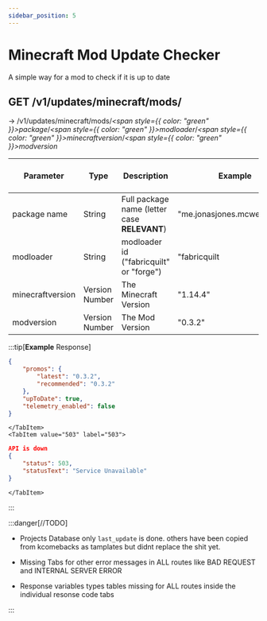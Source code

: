 ```yaml
---
sidebar_position: 5
---
```



# Minecraft Mod Update Checker
A simple way for a mod to check if it is up to date

## GET /v1/updates/minecraft/mods/
→ /v1/updates/minecraft/mods/*<span style={{ color: "green" }}>package</span>*/*<span style={{ color: "green" }}>modloader</span>*/*<span style={{ color: "green" }}>minecraftversion</span>*/*<span style={{ color: "green" }}>modversion</span>*

| Parameter        | Type                | Description                                         | Example                     | Required | Default Value (if optional) |
| ---------------- | ------------------- | --------------------------------------------------- | -------------------------   | -------- | --------------------------- |
| package name     | String              | Full package name (letter case **RELEVANT**)        | "me.jonasjones.mcwebserver" | Yes      | -                           |
| modloader        | String              | modloader id ("fabricquilt" or "forge")             | "fabricquilt                | Yes      | -                           |
| minecraftversion | Version Number      | The Minecraft Version                               | "1.14.4"                    | Yes      | -                           |
| modversion       | Version Number      | The Mod Version                                     | "0.3.2"                     | Yes      | -                           |

:::tip[**Example** Response]
<Tabs>
    <TabItem value="200" label="200">
```json
{
    "promos": {
        "latest": "0.3.2",
        "recommended": "0.3.2"
    },
    "upToDate": true,
    "telemetry_enabled": false
}
```
    </TabItem>
    <TabItem value="503" label="503">
```json
API is down
{
    "status": 503,
    "statusText": "Service Unavailable"
}
```
    </TabItem>
</Tabs>
:::


:::danger[//TODO]

- Projects Database only `last_update` is done. others have been copied from kcomebacks as tamplates but didnt replace the shit yet.

- Missing Tabs for other error messages in ALL routes like BAD REQUEST and INTERNAL SERVER ERROR
- Response variables types tables missing for ALL routes inside the individual resonse code tabs

:::